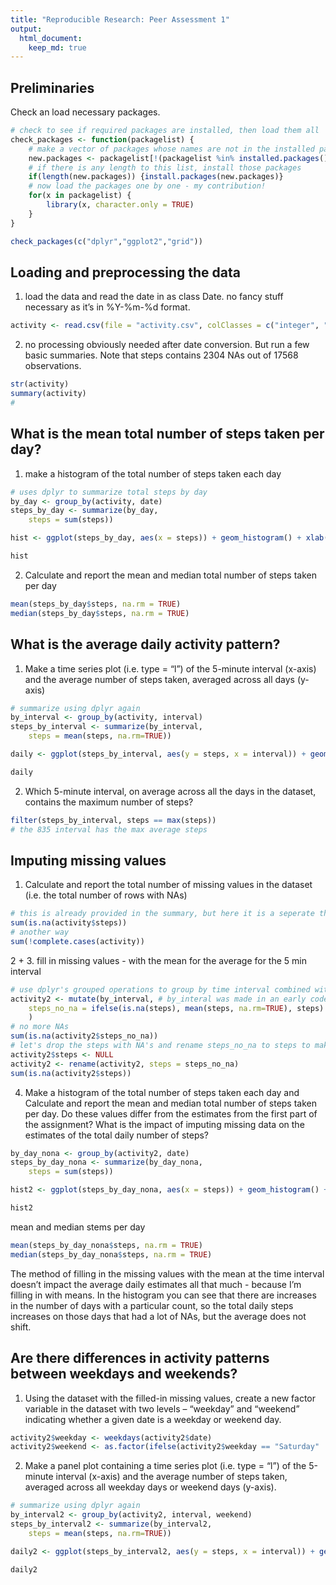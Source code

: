 ```yaml
---
title: "Reproducible Research: Peer Assessment 1"
output: 
  html_document:
    keep_md: true
---
```

## Preliminaries
Check an load necessary packages.   
```r
# check to see if required packages are installed, then load them all
check_packages <- function(packagelist) {
    # make a vector of packages whose names are not in the installed packages
    new.packages <- packagelist[!(packagelist %in% installed.packages()[,"Package"])]
    # if there is any length to this list, install those packages
    if(length(new.packages)) {install.packages(new.packages)}
    # now load the packages one by one - my contribution!
    for(x in packagelist) {
        library(x, character.only = TRUE)
    }
}

check_packages(c("dplyr","ggplot2","grid"))
```


## Loading and preprocessing the data
1. load the data and read the date in as class Date. no fancy stuff necessary as it's in %Y-%m-%d format.  
```r
activity <- read.csv(file = "activity.csv", colClasses = c("integer", "Date", "integer"))

```

2. no processing obviously needed after date conversion. But run a few basic summaries. Note that steps contains 2304 NAs out of 17568 observations.  
```r
str(activity)
summary(activity)
# 
```

## What is the mean total number of steps taken per day?  
1. make a histogram of the total number of steps taken each day  
```r
# uses dplyr to summarize total steps by day
by_day <- group_by(activity, date)
steps_by_day <- summarize(by_day,
    steps = sum(steps))

hist <- ggplot(steps_by_day, aes(x = steps)) + geom_histogram() + xlab("Total steps per day") + ylab("Count of days")

hist
```

2. Calculate and report the mean and median total number of steps taken per day  
```r
mean(steps_by_day$steps, na.rm = TRUE)
median(steps_by_day$steps, na.rm = TRUE)
```


## What is the average daily activity pattern?  
1. Make a time series plot (i.e. type = "l") of the 5-minute interval (x-axis) and the average number of steps taken, averaged across all days (y-axis)  
```r
# summarize using dplyr again
by_interval <- group_by(activity, interval)
steps_by_interval <- summarize(by_interval,
    steps = mean(steps, na.rm=TRUE))

daily <- ggplot(steps_by_interval, aes(y = steps, x = interval)) + geom_line() + xlab("5 min interval") + ylab("Average steps")

daily
```

2. Which 5-minute interval, on average across all the days in the dataset, contains the maximum number of steps?  
```r
filter(steps_by_interval, steps == max(steps))
# the 835 interval has the max average steps
```

## Imputing missing values  
1. Calculate and report the total number of missing values in the dataset (i.e. the total number of rows with NAs)  
```r
# this is already provided in the summary, but here it is a seperate thing
sum(is.na(activity$steps))
# another way
sum(!complete.cases(activity))
```

2 + 3. fill in missing values - with the mean for the average for the 5 min interval  
```r
# use dplyr's grouped operations to group by time interval combined with mutate to create a new variable where all the missing values are replaced by the group (i.e. time interval) mean
activity2 <- mutate(by_interval, # by_interal was made in an early code chunk
    steps_no_na = ifelse(is.na(steps), mean(steps, na.rm=TRUE), steps)
    )
# no more NAs
sum(is.na(activity2$steps_no_na))
# let's drop the steps with NA's and rename steps_no_na to steps to make things easier moving forward
activity2$steps <- NULL
activity2 <- rename(activity2, steps = steps_no_na)
sum(is.na(activity2$steps))
```

4. Make a histogram of the total number of steps taken each day and Calculate and report the mean and median total number of steps taken per day. Do these values differ from the estimates from the first part of the assignment? What is the impact of imputing missing data on the estimates of the total daily number of steps?  
```r
by_day_nona <- group_by(activity2, date)
steps_by_day_nona <- summarize(by_day_nona,
    steps = sum(steps))

hist2 <- ggplot(steps_by_day_nona, aes(x = steps)) + geom_histogram() + xlab("Total steps per day") + ylab("Count of days")

hist2
```

mean and median stems per day   
```r
mean(steps_by_day_nona$steps, na.rm = TRUE)
median(steps_by_day_nona$steps, na.rm = TRUE)
```
The method of filling in the missing values with the mean at the time interval doesn't impact the average daily estimates all that much - because I'm filling in with means. In the histogram you can see that there are increases in the number of days with a particular count, so the total daily steps increases on those days that had a lot of NAs, but the average does not shift.  

## Are there differences in activity patterns between weekdays and weekends?  
1. Using the dataset with the filled-in missing values, create a new factor variable in the dataset with two levels -- "weekday" and "weekend" indicating whether a given date is a weekday or weekend day.  
```r
activity2$weekday <- weekdays(activity2$date)
activity2$weekend <- as.factor(ifelse(activity2$weekday == "Saturday" | activity2$weekday == "Sunday", "weekend", "weekday"))
```

2. Make a panel plot containing a time series plot (i.e. type = "l") of the 5-minute interval (x-axis) and the average number of steps taken, averaged across all weekday days or weekend days (y-axis).  
```r
# summarize using dplyr again
by_interval2 <- group_by(activity2, interval, weekend)
steps_by_interval2 <- summarize(by_interval2,
    steps = mean(steps, na.rm=TRUE))

daily2 <- ggplot(steps_by_interval2, aes(y = steps, x = interval)) + geom_line() + xlab("5 min interval") + ylab("Average steps") + facet_grid(weekend ~ .)

daily2
```